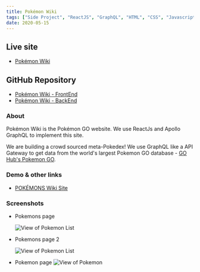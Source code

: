```yaml
---
title: Pokémon Wiki
tags: ["Side Project", "ReactJS", "GraphQL", "HTML", "CSS", "Javascript"]
date: 2020-05-15
---
```


## Live site

- [Pokémon Wiki](https://pokefor.dev)

## GitHub Repository

- [Pokémon Wiki - FrontEnd](https://github.com/nguyenletan/pokemon-wiki-react)
- [Pokémon Wiki - BackEnd](https://github.com/nguyenletan/pokemon-wiki-apollo)

### About

Pokémon Wiki is the Pokémon GO website. We use ReactJs and Apollo GraphQL to implement this site.

We are building a crowd sourced meta-Pokedex! We use GraphQL like a API Gateway to get data from the world's largest Pokemon GO database - [GO Hub's Pokemon GO](https://pokemongohub.net/).

### Demo & other links

- [POKÉMONS Wiki Site](https://pokefor.dev)

### Screenshots

- Pokemons page

  <Image
    src="../../images/project-images/pokemons2.png"
    alt="View of Pokemon List"
  />

- Pokemons page 2

  <Image
    src="../../images/project-images/pokemons.jpg"
    alt="View of Pokemon List"
  />

- Pokemon page
  <Image src="../../images/project-images/pokemon.png" alt="View of Pokemon" />
